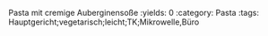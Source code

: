 Pasta mit cremige Auberginensoße
:yields: 0
:category: Pasta
:tags: Hauptgericht;vegetarisch;leicht;TK;Mikrowelle,Büro
